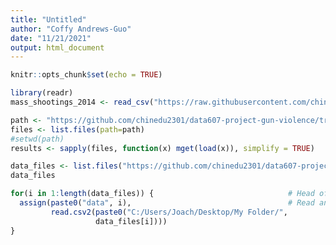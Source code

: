 ```yaml
---
title: "Untitled"
author: "Coffy Andrews-Guo"
date: "11/21/2021"
output: html_document
---
```


```r
knitr::opts_chunk$set(echo = TRUE)
```

```r
library(readr)
mass_shootings_2014 <- read_csv("https://raw.githubusercontent.com/chinedu2301/data607-project-gun-violence/main/Data/mass%20shootings%202014.csv")

```











```r
path <- "https://github.com/chinedu2301/data607-project-gun-violence/tree/main/Data"
files <- list.files(path=path)
#setwd(path)
results <- sapply(files, function(x) mget(load(x)), simplify = TRUE) 
```

```r
data_files <- list.files("https://github.com/chinedu2301/data607-project-gun-violence/tree/main/Data")  # Identify file names
data_files 
```



```r
for(i in 1:length(data_files)) {                              # Head of for-loop
  assign(paste0("data", i),                                   # Read and store data frames
         read.csv2(paste0("C:/Users/Joach/Desktop/My Folder/",
                   data_files[i])))
}
```


